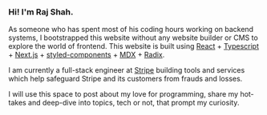 ### Hi! I'm Raj Shah.

As someone who has spent most of his coding hours working on backend systems, I bootstrapped this website without any website builder or CMS to explore the world of frontend. This website is built using [React](https://reactjs.org/docs/getting-started.html) + [Typescript](https://www.typescriptlang.org/docs/) + [Next.js](https://nextjs.org/docs/getting-started) + [styled-components](https://styled-components.com/) + [MDX](https://mdxjs.com/) + [Radix](https://www.radix-ui.com/).

I am currently a full-stack engineer at [Stripe](https://stripe.com/) building tools and services which help safeguard Stripe and its customers from frauds and losses.

I will use this space to post about my love for programming, share my hot-takes and deep-dive into topics, tech or not, that prompt my curiosity.

